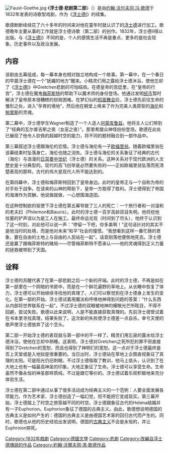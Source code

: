 {{otheruses|subject=歌德的第二部浮士德歌剧|浮士德 (消歧義)}}
{{unreferenced|time=2017-10-07T12:23:04+00:00}}
[[File:Faust-Goethe.jpg|thumb]]
《'''浮士德·悲剧第二部'''》（''{{lang|de|Faust. Der Tragödie zweiter Teil}}''）是由[[约翰·沃尔夫冈·冯·歌德|约翰·沃尔夫冈·冯·歌德]]于1832年发表的诗歌型戏剧，作为《[[浮士德I|浮士德I]]》的续集。

歌德断断续续花了六十多年的时间来对他在童年时就认识了的[[浮士德|浮士德]]进行加工。歌德晚年主要从事的工作就是浮士德诗歌（第二部）的创作。1832年，浮士德II得以出版。与《[[浮士德I|浮士德I]]》不同的是，个人的感情生活不再是重点，更多的是社会现象，历史事件以及政治发展。

== 内容 ==
该剧由五幕组成，每一幕本身也相对独立地构成一个故事。第一幕中，在一个春日的早晨浮士德在一个“妩媚的地方”醒来。小精灵们用{{le|忘泉|Lethe}}之露给浮士德沐浴，使他忘却了《[[浮士德I|浮士德I]]》中Gretchen悲剧的可怕结局。在德皇帝的宫廷里，在“皇帝的行宫”，浮士德在魔鬼[[梅菲斯特|梅菲斯特]]的帮助下以魔术师的身份登场。他通过发明[[纸币|纸币]]暂时解决了皇帝原本很糟糕的财政困难。在梦幻似的[[假面舞会|假面舞会]]后，浮士德先前往生命的雏形之处，进入“孕育的境地”，然后他在朝堂上唤来了作为完美人类原型的[[海伦_(神话)|海伦]]和[[帕里斯|帕里斯]]的灵魂。
 
第二幕中，浮士德学生Wagner制造了一个人造人[[何蒙库鲁兹|何蒙库鲁兹]]。他将主人公们带到了“经典的瓦尔普吉斯之夜（女巫之夜）”。那里希腊众神怪纷纷登场。歌德在此处已展现了他令人钦佩的超越时空的能力，将不同的题材融合到一部作品中。

第三幕叙述浮士德跟海伦的恋情。浮士德与海伦有一子[[欧福里翁|欧福里翁]]。随着欧福里翁在该幕结束时坠落身亡，海伦也随之消失。浮士德与海伦的关系象征了经典的古代（海伦）与浪漫的[[日耳曼|日耳曼]][[中世纪|中世纪]]（浮士德）的关系。这种关系对于现代欧洲的人文歷史是十分典型的。现代的高飞创举是必然要失败的——正如欧福里翁坠落而死清楚表现的那样。古代的伟大是现代人所不能达到的。

在第四幕中，浮士德和梅菲斯特回到了皇帝身边。此时的皇帝正与一个自称为帝的对手处于战争。在请来的山神的帮助下，皇帝一方取得了胜利。浮士德得到了帝国的海滩作为赏酬，他说做就做，一心想围海造田。

在这种控制欲的驱使下浮士德在第五幕导致了三人的死亡：一个旅行者和一对温和的老夫妇（Philemon和Baucis）。此时的浮士德一百岁高龄双目失明。他将挖他坟墓的铲声误以为是工人在施工。最终命运兑现（时间到了尽头），他终于认识到了这一时刻，对此他可以说一声：“停留一下吧，你多美啊！”这句话针对的其实不是他当时的处境，而是他对未来“和平”社会的憧憬。“我想看到这样一番忙碌的景象，要在自由的土地上与自由的人民站在一起”。话音刚落他便倒地死去。浮士德还是赢了跟梅菲斯特的赌局——尽管梅菲斯特不愿承认——他的灵魂得到正义力量的拯救被带到了天国。

== 诠释 ==
浮士德的苏醒代表了在第一部悲剧之后一个新的开端。此时的浮士德，不再是如在第一部里在一个阴暗的书房中，而是在一个鲜花遍野的草地上。从长睡中恢复了体力，浮士德可以开始继续寻找他的真理了。人们可以察觉到在浮士德身上发生的变化。在第一部的开始，浮士德试着用魔法和呼唤地神得到问题的答案：“什么东西从内部将世界联系在一起”。不过浮士德的双眼被地神的耀眼光芒所眩目，不得不回避，尝试失败。歌德以此来说明，人是不能直接获取真理的。先前浮士德曾试着在书本里寻找真理，结果失败了。这次新的失败使浮士德差一点自杀。幸亏天使的歌声使浮士德放弃了这个念头。

第二部一开始浮士德的表现就与第一部中的不一样了。精灵们用忘泉的露水给浮士德沐浴，使他在忘却中熟睡。这表明，浮士德对Gretchen之死所犯的罪不但直接得到了Gretchen的宽恕，而且也得到了神明们的宽恕。这一点对于浮士德最终是否上天堂或是入地狱是很重要的。当日出时，浮士德站在草地上企图直视象征了真理的太阳。可是阳光仍旧刺眼。不过浮士德吸取了教训，他马上低头，认识到了在大地上也有一幅最高神圣的印象。大地正象征了生命。浮士德可以享受生命。生命虽然不像永恒的神圣那样质纯，不过是跟它等价的。浮士德试着乐观积极地来充分体验生活。

浮士德在第二部中通过从事了很多活动成为经典主义的一个范例：人要全面发展各项能力。作为艺术家，浮士德创造了一幅幻觉，但不能把它变成现实。第三幕开始，浮士德踏上了时空之旅穿越不同的时空。浮士德跟象征古代的Helena结婚并有一子Euphorion。Euphorion象征了德国的古典主义。由此，歌德想说明德国的古典主义是如何产生的：德国的古典主义是由德国艺术家的回归古代而产生的。同时，歌德也从他的历史经验出发说明，德国的[[古典主义|古典主义]]不会是永恒的，并让Euphroion摔死。

{{wikisourcelang|de|Faust - Der Tragödie zweiter Teil}}
{{wikisourcelang|en|Faust (von Goethe)}}

{{约翰·沃尔夫冈·冯·歌德}}
{{Authority control}}
{{DEFAULTSORT:Faust. Der Tragödie zweiter Teil}}
[[Category:1832年戲劇|Category:1832年戲劇]]
[[Category:德國文學|Category:德國文學]]
[[Category:悲劇|Category:悲劇]]
[[Category:改編自浮士德傳說的作品|Category:改編自浮士德傳說的作品]]
[[Category:約翰·沃爾夫岡·馮·歌德作品|Category:約翰·沃爾夫岡·馮·歌德作品]]